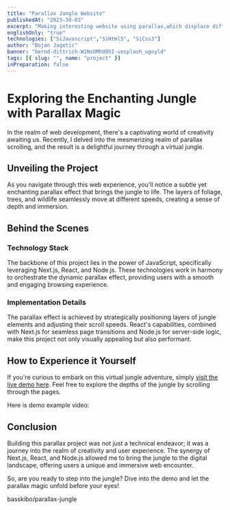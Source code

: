 ```yaml
---
title: "Parallax Jungle Website"
publishedAt: "2023-30-03"
excerpt: "Making interesting website using parallax,which displace difference in apparent direction of an object as seen from two different points not on a straight line with the object"
englishOnly: "true"
technologies: ["SiJavascript","SiHtml5", "SiCss3"]
author: "Bojan Jagetic"
banner: "bernd-dittrich-W1NsOMhU8hI-unsplash_ugoyld"
tags: [{ slug: "", name: "project" }]
inPreparation: false
---
```


# Exploring the Enchanting Jungle with Parallax Magic

In the realm of web development, there's a captivating world of creativity awaiting us. Recently, I delved into the mesmerizing realm of parallax scrolling, and the result is a delightful journey through a virtual jungle.
<CloudinaryImage src="https://res.cloudinary.com/dr1sm5gnj/image/upload/v1702475295/igutech/blogs/resources/parallax_dulfsm.png" text="Parallax jungle"  alt="Parallax jungle example" />

## Unveiling the Project

As you navigate through this web experience, you'll notice a subtle yet enchanting parallax effect that brings the jungle to life. The layers of foliage, trees, and wildlife seamlessly move at different speeds, creating a sense of depth and immersion.

## Behind the Scenes

### Technology Stack

The backbone of this project lies in the power of JavaScript, specifically leveraging Next.js, React, and Node.js. These technologies work in harmony to orchestrate the dynamic parallax effect, providing users with a smooth and engaging browsing experience.

### Implementation Details

The parallax effect is achieved by strategically positioning layers of jungle elements and adjusting their scroll speeds. React's capabilities, combined with Next.js for seamless page transitions and Node.js for server-side logic, make this project not only visually appealing but also performant.

## How to Experience it Yourself

If you're curious to embark on this virtual jungle adventure, simply [visit the live demo here](link-to-your-demo). Feel free to explore the depths of the jungle by scrolling through the pages.

Here is demo example video: 
<ReactPlayer url="https://youtu.be/m-BQT3RAll0"  alt="Parallax jungle example video"/>


## Conclusion

Building this parallax project was not just a technical endeavor; it was a journey into the realm of creativity and user experience. The synergy of Next.js, React, and Node.js allowed me to bring the jungle to the digital landscape, offering users a unique and immersive web encounter.

So, are you ready to step into the jungle? Dive into the demo and let the parallax magic unfold before your eyes!


<GithubCardRepository>basskibo/parallax-jungle</GithubCardRepository>
